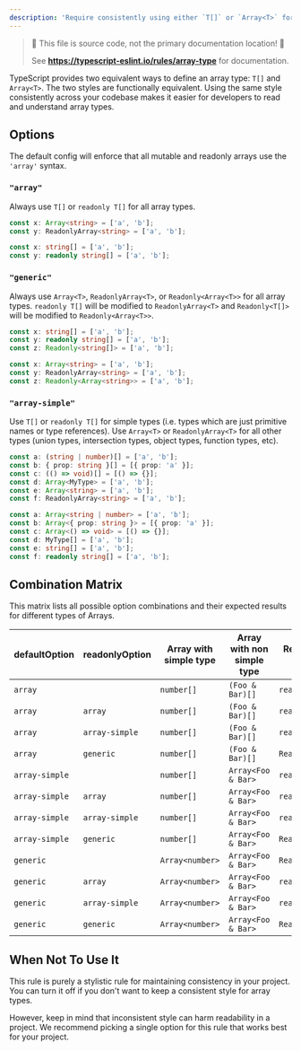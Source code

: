 ```yaml
---
description: 'Require consistently using either `T[]` or `Array<T>` for arrays.'
---
```



> 🛑 This file is source code, not the primary documentation location! 🛑
>
> See **https://typescript-eslint.io/rules/array-type** for documentation.

TypeScript provides two equivalent ways to define an array type: `T[]` and `Array<T>`.
The two styles are functionally equivalent.
Using the same style consistently across your codebase makes it easier for developers to read and understand array types.

## Options

The default config will enforce that all mutable and readonly arrays use the `'array'` syntax.

### `"array"`

Always use `T[]` or `readonly T[]` for all array types.

<Tabs>
<TabItem value="❌ Incorrect">

```ts option='{ "default": "array" }'
const x: Array<string> = ['a', 'b'];
const y: ReadonlyArray<string> = ['a', 'b'];
```

</TabItem>
<TabItem value="✅ Correct">

```ts option='{ "default": "array" }'
const x: string[] = ['a', 'b'];
const y: readonly string[] = ['a', 'b'];
```

</TabItem>
</Tabs>

### `"generic"`

Always use `Array<T>`, `ReadonlyArray<T>`, or `Readonly<Array<T>>` for all array types.
`readonly T[]` will be modified to `ReadonlyArray<T>` and `Readonly<T[]>` will be modified to `Readonly<Array<T>>`.

<Tabs>
<TabItem value="❌ Incorrect">

```ts option='{ "default": "generic" }'
const x: string[] = ['a', 'b'];
const y: readonly string[] = ['a', 'b'];
const z: Readonly<string[]> = ['a', 'b'];
```

</TabItem>
<TabItem value="✅ Correct">

```ts option='{ "default": "generic" }'
const x: Array<string> = ['a', 'b'];
const y: ReadonlyArray<string> = ['a', 'b'];
const z: Readonly<Array<string>> = ['a', 'b'];
```

</TabItem>
</Tabs>

### `"array-simple"`

Use `T[]` or `readonly T[]` for simple types (i.e. types which are just primitive names or type references).
Use `Array<T>` or `ReadonlyArray<T>` for all other types (union types, intersection types, object types, function types, etc).

<Tabs>
<TabItem value="❌ Incorrect">

```ts option='{ "default": "array-simple" }'
const a: (string | number)[] = ['a', 'b'];
const b: { prop: string }[] = [{ prop: 'a' }];
const c: (() => void)[] = [() => {}];
const d: Array<MyType> = ['a', 'b'];
const e: Array<string> = ['a', 'b'];
const f: ReadonlyArray<string> = ['a', 'b'];
```

</TabItem>
<TabItem value="✅ Correct">

```ts option='{ "default": "array-simple" }'
const a: Array<string | number> = ['a', 'b'];
const b: Array<{ prop: string }> = [{ prop: 'a' }];
const c: Array<() => void> = [() => {}];
const d: MyType[] = ['a', 'b'];
const e: string[] = ['a', 'b'];
const f: readonly string[] = ['a', 'b'];
```

</TabItem>
</Tabs>

## Combination Matrix

This matrix lists all possible option combinations and their expected results for different types of Arrays.

| defaultOption  | readonlyOption | Array with simple type | Array with non simple type | Readonly array with simple type | Readonly array with non simple type |
| -------------- | -------------- | ---------------------- | -------------------------- | ------------------------------- | ----------------------------------- |
| `array`        |                | `number[]`             | `(Foo & Bar)[]`            | `readonly number[]`             | `readonly (Foo & Bar)[]`            |
| `array`        | `array`        | `number[]`             | `(Foo & Bar)[]`            | `readonly number[]`             | `readonly (Foo & Bar)[]`            |
| `array`        | `array-simple` | `number[]`             | `(Foo & Bar)[]`            | `readonly number[]`             | `ReadonlyArray<Foo & Bar>`          |
| `array`        | `generic`      | `number[]`             | `(Foo & Bar)[]`            | `ReadonlyArray<number>`         | `ReadonlyArray<Foo & Bar>`          |
| `array-simple` |                | `number[]`             | `Array<Foo & Bar>`         | `readonly number[]`             | `ReadonlyArray<Foo & Bar>`          |
| `array-simple` | `array`        | `number[]`             | `Array<Foo & Bar>`         | `readonly number[]`             | `readonly (Foo & Bar)[]`            |
| `array-simple` | `array-simple` | `number[]`             | `Array<Foo & Bar>`         | `readonly number[]`             | `ReadonlyArray<Foo & Bar>`          |
| `array-simple` | `generic`      | `number[]`             | `Array<Foo & Bar>`         | `ReadonlyArray<number>`         | `ReadonlyArray<Foo & Bar>`          |
| `generic`      |                | `Array<number>`        | `Array<Foo & Bar>`         | `ReadonlyArray<number>`         | `ReadonlyArray<Foo & Bar>`          |
| `generic`      | `array`        | `Array<number>`        | `Array<Foo & Bar>`         | `readonly number[]`             | `readonly (Foo & Bar)[]`            |
| `generic`      | `array-simple` | `Array<number>`        | `Array<Foo & Bar>`         | `readonly number[]`             | `ReadonlyArray<Foo & Bar>`          |
| `generic`      | `generic`      | `Array<number>`        | `Array<Foo & Bar>`         | `ReadonlyArray<number>`         | `ReadonlyArray<Foo & Bar>`          |

## When Not To Use It

This rule is purely a stylistic rule for maintaining consistency in your project.
You can turn it off if you don't want to keep a consistent style for array types.

However, keep in mind that inconsistent style can harm readability in a project.
We recommend picking a single option for this rule that works best for your project.
